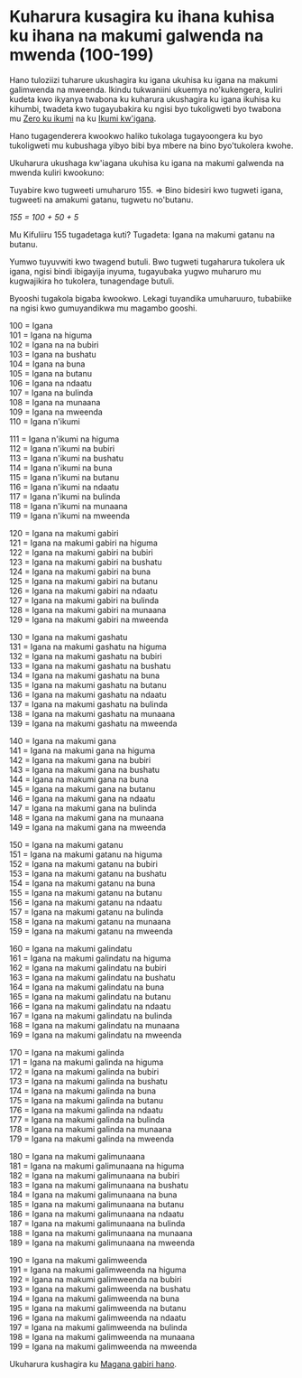 # Kuharura kusagira ku ihana kuhisa ku ihana na makumi galwenda na mwenda (100-199)

Hano tuloziizi tuharure ukushagira ku igana ukuhisa ku igana na makumi galimwenda na mweenda.
Ikindu tukwaniini ukuemya no'kukengera, kuliri kudeta kwo ikyanya twabona ku kuharura ukushagira ku igana ikuhisa ku kihumbi, twadeta kwo tugayubakira ku ngisi byo tukoligweti byo twabona mu [Zero ku ikumi](./zero-ku-ikumi) na ku [Ikumi kw'igana](./ikumi-ku-igana).

Hano tugagenderera kwookwo haliko tukolaga tugayoongera ku byo tukoligweti mu kubushaga yibyo bibi bya mbere na bino byo'tukolera kwohe.

Ukuharura ukushaga kw'iagana ukuhisa ku igana na makumi galwenda na mwenda kuliri kwookuno:

Tuyabire kwo tugweeti umuharuro 155.
=> Bino bidesiri kwo tugweti igana, tugweeti na amakumi gatanu, tugwetu no'butanu.

_155 = 100 + 50 + 5_

Mu Kifuliiru 155 tugadetaga kuti? Tugadeta: Igana na makumi gatanu na butanu.

Yumwo tuyuvwiti kwo twagend butuli. Bwo tugweti tugaharura tukolera uk igana, ngisi bindi ibigayija inyuma, tugayubaka yugwo muharuro mu kugwajikira ho tukolera, tunagendage butuli.

Byooshi tugakola bigaba kwookwo. Lekagi tuyandika umuharuuro, tubabiike na ngisi kwo gumuyandikwa mu magambo gooshi.

100 = Igana  
101 = Igana na higuma  
102 = Igana na na bubiri  
103 = Igana na bushatu  
104 = Igana na buna  
105 = Igana na butanu  
106 = Igana na ndaatu  
107 = Igana na bulinda  
108 = Igana na munaana  
109 = Igana na mweenda  
110 = Igana n'ikumi

111 = Igana n'ikumi na higuma  
112 = Igana n'ikumi na bubiri  
113 = Igana n'ikumi na bushatu  
114 = Igana n'ikumi na buna  
115 = Igana n'ikumi na butanu  
116 = Igana n'ikumi na ndaatu  
117 = Igana n'ikumi na bulinda  
118 = Igana n'ikumi na munaana  
119 = Igana n'ikumi na mweenda

120 = Igana na makumi gabiri  
121 = Igana na makumi gabiri na higuma  
122 = Igana na makumi gabiri na bubiri  
123 = Igana na makumi gabiri na bushatu  
124 = Igana na makumi gabiri na buna  
125 = Igana na makumi gabiri na butanu  
126 = Igana na makumi gabiri na ndaatu  
127 = Igana na makumi gabiri na bulinda  
128 = Igana na makumi gabiri na munaana  
129 = Igana na makumi gabiri na mweenda

130 = Igana na makumi gashatu  
131 = Igana na makumi gashatu na higuma  
132 = Igana na makumi gashatu na bubiri  
133 = Igana na makumi gashatu na bushatu  
134 = Igana na makumi gashatu na buna  
135 = Igana na makumi gashatu na butanu  
136 = Igana na makumi gashatu na ndaatu  
137 = Igana na makumi gashatu na bulinda  
138 = Igana na makumi gashatu na munaana  
139 = Igana na makumi gashatu na mweenda

140 = Igana na makumi gana  
141 = Igana na makumi gana na higuma  
142 = Igana na makumi gana na bubiri  
143 = Igana na makumi gana na bushatu  
144 = Igana na makumi gana na buna  
145 = Igana na makumi gana na butanu  
146 = Igana na makumi gana na ndaatu  
147 = Igana na makumi gana na bulinda  
148 = Igana na makumi gana na munaana  
149 = Igana na makumi gana na mweenda

150 = Igana na makumi gatanu  
151 = Igana na makumi gatanu na higuma  
152 = Igana na makumi gatanu na bubiri  
153 = Igana na makumi gatanu na bushatu  
154 = Igana na makumi gatanu na buna  
155 = Igana na makumi gatanu na butanu  
156 = Igana na makumi gatanu na ndaatu  
157 = Igana na makumi gatanu na bulinda  
158 = Igana na makumi gatanu na munaana  
159 = Igana na makumi gatanu na mweenda

160 = Igana na makumi galindatu  
161 = Igana na makumi galindatu na higuma  
162 = Igana na makumi galindatu na bubiri  
163 = Igana na makumi galindatu na bushatu  
164 = Igana na makumi galindatu na buna  
165 = Igana na makumi galindatu na butanu  
166 = Igana na makumi galindatu na ndaatu  
167 = Igana na makumi galindatu na bulinda  
168 = Igana na makumi galindatu na munaana  
169 = Igana na makumi galindatu na mweenda

170 = Igana na makumi galinda  
171 = Igana na makumi galinda na higuma  
172 = Igana na makumi galinda na bubiri  
173 = Igana na makumi galinda na bushatu  
174 = Igana na makumi galinda na buna  
175 = Igana na makumi galinda na butanu  
176 = Igana na makumi galinda na ndaatu  
177 = Igana na makumi galinda na bulinda  
178 = Igana na makumi galinda na munaana  
179 = Igana na makumi galinda na mweenda

180 = Igana na makumi galimunaana  
181 = Igana na makumi galimunaana na higuma  
182 = Igana na makumi galimunaana na bubiri  
183 = Igana na makumi galimunaana na bushatu  
184 = Igana na makumi galimunaana na buna  
185 = Igana na makumi galimunaana na butanu  
186 = Igana na makumi galimunaana na ndaatu  
187 = Igana na makumi galimunaana na bulinda  
188 = Igana na makumi galimunaana na munaana  
189 = Igana na makumi galimunaana na mweenda

190 = Igana na makumi galimweenda  
191 = Igana na makumi galimweenda na higuma  
192 = Igana na makumi galimweenda na bubiri  
193 = Igana na makumi galimweenda na bushatu  
194 = Igana na makumi galimweenda na buna  
195 = Igana na makumi galimweenda na butanu  
196 = Igana na makumi galimweenda na ndaatu  
197 = Igana na makumi galimweenda na bulinda  
198 = Igana na makumi galimweenda na munaana  
199 = Igana na makumi galimweenda na mweenda

Ukuharura kushagira ku [Magana gabiri hano](./magana-gabiri).
